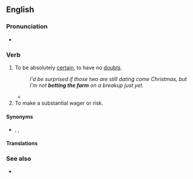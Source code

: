 ==English==

===Pronunciation===
* {{audio|en|en-au-bet the farm.ogg|Audio (AU)}}

===Verb===
{{en-verb|*|*|~}}

# {{lb|en|idiomatic}} To be absolutely [[certain]], to have no [[doubt]]s.
#: ''I'd be surprised if those two are still dating come Christmas, but I'm not '''betting the farm''' on a breakup just yet.''
#* {{quote-journal|en|author=Owen Gibson|title=Is the unthinkable happening – are people finally switching the football off?|url=https://www.theguardian.com/football/2016/oct/24/sky-sports-bt-sport-people-switching-football-off|newspaper={{w|The Guardian}}|city=London|date=24 October 2016|passage=Since Rupert Murdoch famously '''bet the farm''' on Premier League football to rescue Sky TV in 1991, it has been the catnip that has underpinned subscriber loyalty and, even in a far more complicated media landscape, is seen as so vital as to be worth almost any price.}}
# To make a substantial wager or risk.

====Synonyms====
* {{l|en|bet one's bottom dollar}}, {{l|en|bet one's boots}}, {{l|en|bet the ranch}}

====Translations====
{{trans-see|bet one's boots}}

===See also===
* {{l|en|give away the store}}